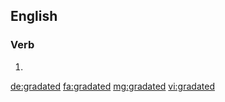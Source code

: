 ==English==

===Verb===
{{head|en}}

# {{en-past of|gradate}}

[[de:gradated]]
[[fa:gradated]]
[[mg:gradated]]
[[vi:gradated]]